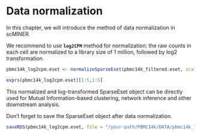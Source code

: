 # Data normalization

In this chapter, we will introduce the method of data normalization in scMINER.

We recommend to use **`log2CPM`** method for normalization: the raw counts in each cell are normalized to a library size of 1 million, followed by log2 transformation.

```r
pbmc14k_log2cpm.eset <- normalizeSparseEset(pbmc14k_filtered.eset, scale_factor = 1000000, log_base = 2, log_pseudoCount = 1)

exprs(pbmc14k_log2cpm.eset)[1:5,1:5]
```

This normalized and log-transformed SparseEset object can be directly used for Mutual Information-based clustering, network inference and other downstream analysis. 

Don't forget to save the SparseEset object after data normalization.
```r
saveRDS(pbmc14k_log2cpm.eset, file = "/your-path/PBMC14k/DATA/pbmc14k_log2CPM_annotated.rds")
```